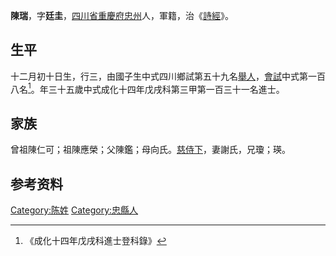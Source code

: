 {{Otheruses|other=名为陳瑞的其他人物|陈瑞}}
{{明清人物信息框
| 姓名 = 陳瑞
| 原名 =
| 圖片名稱= 
| 圖片大小 =
| 圖片說明 = 
| 最高職務 =
| 國家 = 大明 
| 爵位 =
| 籍貫 = [[四川省|四川省]][[重慶府|重慶府]][[忠州|忠州]]
| 族裔 = 
| 旗籍 = 
| 字號 = 
| 諡號 =
| 出生日期 = 十二月初十日
| 出生地點 =
| 逝世日期 = 
| 逝世地點 =
| 墓葬 =
| 配偶 = 謝氏
| 親屬 = 曾祖[[陳仁可|陳仁可]]，祖[[陳應榮|陳應榮]]，父[[陳鑑|陳鑑]]，母向氏
| 出身 =
* 成化十四年戊戌科進士
| 經歷 =
| 著作 =  
*
*
*
}}
'''陳瑞'''{{BD|1444年||1503年||}}，字'''廷圭'''，[[四川省|四川省]][[重慶府|重慶府]][[忠州|忠州]]人，軍籍，治《[[詩經|詩經]]》。

== 生平 ==
十二月初十日生，行三，由國子生中式四川鄉試第五十九名[[舉人|舉人]]，[[會試|會試]]中式第一百八名<ref>《成化十四年戊戌科進士登科錄》</ref>。年三十五歲中式成化十四年戊戌科第三甲第一百三十一名進士。

== 家族 ==
曾祖陳仁可；祖陳應榮；父陳鑑；母向氏。[[慈侍下|慈侍下]]，妻謝氏，兄瓊；瑛。

== 参考资料 ==
{{reflist}}

{{成化十四年戊戌科殿试金榜}}

{{Authority control}}

{{DEFAULTSORT:}}
[[Category:陈姓|Category:陈姓]]
[[Category:忠縣人|Category:忠縣人]]


{{明朝人物小作品}}